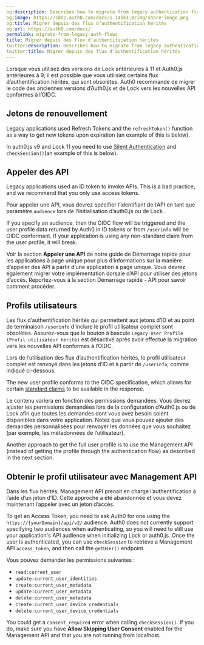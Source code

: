 ```yaml
---
og:description: Describes how to migrate from legacy authentication flows.
og:image: https://cdn2.auth0.com/docs/1.14553.0/img/share-image.png
og:title: Migrer depuis des flux d’authentification hérités
og:url: https://auth0.com/docs/
permalink: migrate-from-legacy-auth-flows
title: Migrer depuis des flux d’authentification hérités
twitter:description: Describes how to migrate from legacy authentication flows.
twitter:title: Migrer depuis des flux d’authentification hérités
---
```


Lorsque vous utilisez des versions de Lock antérieures à 11 et Auth0.js antérieures à 9, il est possible que vous utilisiez certains flux d’authentification hérités, qui sont obsolètes. Auth0 recommande de migrer le code des anciennes versions d’Auth0.js et de Lock vers les nouvelles API conformes à l’OIDC.

## Jetons de renouvellement

Legacy applications used <Tooltip tip="Refresh Token: Token used to obtain a renewed Access Token without forcing users to log in again." cta="View Glossary" href="/docs/glossary?term=Refresh+Tokens">Refresh Tokens</Tooltip> and the `refreshToken()` function as a way to get new tokens upon expiration (an example of this is below).

In auth0.js v9 and Lock 11 you need to use [Silent Authentication](/docs/authenticate/login/configure-silent-authentication) and `checkSession()`(an example of this is below).

## Appeler des API

Legacy applications used an <Tooltip tip="ID Token: Credential meant for the client itself, rather than for accessing a resource." cta="View Glossary" href="/docs/glossary?term=ID+token">ID token</Tooltip> to invoke APIs. This is a bad practice, and we recommend that you only use <Tooltip tip="Access Token: Authorization credential, in the form of an opaque string or JWT, used to access an API." cta="View Glossary" href="/docs/glossary?term=access+tokens">access tokens</Tooltip>.

Pour appeler une API, vous devrez spécifier l’identifiant de l’API en tant que paramètre `audience` lors de l’initialisation d’auth0.js ou de Lock.

If you specify an <Tooltip tip="Audience: Unique identifier of the audience for an issued token. Named aud in a token, its value contains the ID of either an application (Client ID) for an ID Token or an API (API Identifier) for an Access Token." cta="View Glossary" href="/docs/glossary?term=audience">audience</Tooltip>, then the OIDC flow will be triggered and the user profile data returned by Auth0 in ID tokens or from `/userinfo` will be OIDC conformant. If your application is using any non-standard claim from the user profile, it will break.

Voir la section **Appeler une API** de notre guide de Démarrage rapide pour les applications à page unique pour plus d’informations sur la manière d’appeler des API à partir d’une application à page unique. Vous devrez également migrer votre implémentation dorsale d’API pour utiliser des jetons d’accès. Reportez-vous à la section Démarrage rapide - API pour savoir comment procéder.

## Profils utilisateurs

Les flux d’authentification hérités qui permettent aux jetons d’ID et au point de terminaison `/userinfo` d’inclure le profil utilisateur complet sont obsolètes. Assurez-vous que le bouton à bascule `Legacy User Profile (Profil utilisateur hérité)` est désactivé après avoir effectué la migration vers les nouvelles API conformes à l’OIDC.

Lors de l’utilisation des flux d’authentification hérités, le profil utilisateur complet est renvoyé dans les jetons d’ID et à partir de `/userinfo`, comme indiqué ci-dessous.

The new user profile conforms to the OIDC specification, which allows for certain [standard claims](https://openid.net/specs/openid-connect-core-1_0.html#StandardClaims) to be available in the response.

Le contenu variera en fonction des permissions demandées. Vous devrez ajuster les permissions demandées lors de la configuration d’Auth0.js ou de Lock afin que toutes les demandes dont vous avez besoin soient disponibles dans votre application. Notez que vous pouvez ajouter des demandes personnalisées pour renvoyer les données que vous souhaitez (par exemple, les métadonnées de l’utilisateur).

Another approach to get the full user profile is to use the <Tooltip tip="Management API: A product to allow customers to perform administrative tasks." cta="View Glossary" href="/docs/glossary?term=Management+API">Management API</Tooltip> (instead of getting the profile through the authentication flow) as described in the next section.

## Obtenir le profil utilisateur avec Management API

Dans les flux hérités, Management API prenait en charge l’authentification à l’aide d’un jeton d’ID. Cette approche a été abandonnée et vous devez maintenant l’appeler avec un jeton d’accès.

To get an Access Token, you need to ask Auth0 for one using the `https://{yourDomain}/api/v2/` audience. Auth0 does not currently support specifying two audiences when authenticating, so you will need to still use your application's API audience when initializing Lock or auth0.js. Once the user is authenticated, you can use `checkSession` to retrieve a Management API `access_token`, and then call the `getUser()` endpoint.

Vous pouvez demander les permissions suivantes :

* `read:current_user`
* `update:current_user_identities`
* `create:current_user_metadata`
* `update:current_user_metadata`
* `delete:current_user_metadata`
* `create:current_user_device_credentials`
* `delete:current_user_device_credentials`

You could get a `consent_required` error when calling `checkSession()`. If you do, make sure you have **Allow Skipping User Consent** enabled for the Management API and that you are not running from localhost.